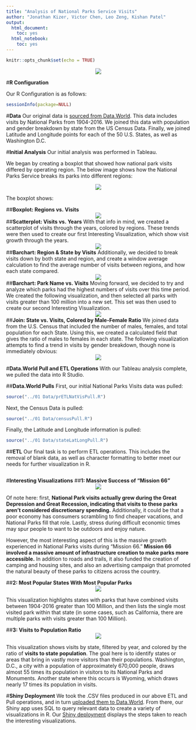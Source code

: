 ```yaml
---
title: "Analysis of National Parks Service Visits"
author: "Jonathan Kizer, Victor Chen, Leo Zeng, Kishan Patel"
output:
  html_document:
    toc: yes
  html_notebook:
    toc: yes
---
```


```r
knitr::opts_chunk$set(echo = TRUE)
```
<center>![](../00 Doc/grandcanyon.jpg)</center>


#**R Configuration**

Our R Configuration is as follows:
```r
sessionInfo(package=NULL)
```

#**Data**
Our original data is [sourced from Data.World](https://data.world/inform8n/us-national-parks-visitation-1904-2016-with-boundaries). This data includes visits by National Parks from 1904-2016. We joined this data with population and gender breakdown by state from the US Census Data. Finally, we joined Latitude and Longitude points for each of the 50 U.S. States, as well as Washington D.C.

#**Initial Analysis**
Our initial analysis was performed in Tableau.

We began by creating a boxplot that showed how national park visits differed by operating region. The below image shows how the National Parks Service breaks its parks into different regions:

<center>![](../03 Visualizations/natparksorg.png)</center>
 
The boxplot shows:

##**Boxplot: Regions vs. Visits**
<center>![](../03 Visualizations/TableauFinal6.png)</center>

##**Scatterplot: Visits vs. Years**
With that info in mind, we created a scatterplot of visits through the years, colored by regions. These trends were then used to create our first Interesting Visualization, which show visit growth through the years.
<center>![](../03 Visualizations/TableauFinal9.png)</center>

##**Barchart: Region & State by Visits**
Additionally, we decided to break visits down by both state and region, and create a window average calculation to find the average number of visits between regions, and how each state compared.
<center>![](../03 Visualizations/FinalTableau7.png)</center>

##**Barchart: Park Name vs. Visits**
Moving forward, we decided to try and analyze which parks had the highest numbers of visits over this time period. We created the following visualization, and then selected all parks with visits greater than 100 million into a new set. This set was then used to create our second Interesting Visualization.
<center>![](../03 Visualizations/FinalTableau2.png)</center>

##**Join: State vs. Visits, Colored by Male-Female Ratio**
We joined data from the U.S. Census that included the number of males, females, and total population for each State. Using this, we created a calculated field that gives the ratio of males to females in each state. The following visualization attempts to find a trend in visits by gender breakdown, though none is immediately obvious:
<center>![](../03 Visualizations/TableauFinal11.png)</center>

#**Data.World Pull and ETL Operations**
With our Tableau analysis complete, we pulled the data into R Studio.

##**Data.World Pulls**
First, our initial National Parks Visits data was pulled:
```r
source("../01 Data/prETLNatVisPull.R")
```

Next, the Census Data is pulled:
```r
source("../01 Data/censusPull.R")
```

Finally, the Latitude and Longitude information is pulled:
```r
source("../01 Data/stateLatLongPull.R")
```

##**ETL**
Our final task is to perform ETL operations. This includes the removal of blank data, as well as character formatting to better meet our needs for further visualization in R.
```r
```

#**Interesting Visualizations**
##**1: Massive Success of "Mission 66"**
<center>![](../03 Visualizations/FinalTableau1[victor].png)</center>

Of note here: first, **National Park visits actually grew during the Great Depression and Great Recession, indicating that visits to these parks aren't considered discretionary spending.** Additionally, it could be that a poor economy has consumers scrambling to find cheaper vacations, and National Parks fill that role. Lastly, stress during difficult economic times may spur people to want to be outdoors and enjoy nature.

However, the most interesting aspect of this is the massive growth experienced in National Parks visits during "Mission 66." **Mission 66 involved a massive amount of infrastructure creation to make parks more accessible.** In addition to roads and trails, it also funded the creation of camping and housing sites, and also an advertising campaign that promoted the natural beauty of these parks to citizens across the country.

##**2: Most Popular States With Most Popular Parks**
<center>![](../03 Visualizations/FinalTableau3.png)</center>

This visualization highlights states with parks that have combined visits between 1904-2016 greater than 100 Million, and then lists the single most visited park within that state (in some cases, such as California, there are multiple parks with visits greater than 100 Million).

##**3: Visits to Population Ratio**
<center>![](../03 Visualizations/TableauFinal12.png)</center>

This visualization shows visits by state, filtered by year, and colored by the ratio of **visits to state population**. The goal here is to identify states or areas that bring in vastly more visitors than their populations. Washington, D.C., a city with a population of approximately 670,000 people, draws almost 55 times its population in visitors to its National Parks and Monuments. Another state where this occurs is Wyoming, which draws nearly 17 times its population in visits. 

#**Shiny Deployment**
We took the .CSV files produced in our above ETL and Pull operations, and in turn [uploaded them to Data.World](https://data.world/jonathankkizer/s-17-dv-final-project). From there, our Shiny app uses SQL to query relevant data to create a variety of visualizations in R. Our [Shiny deployment](https://jonathankizer.shinyapps.io/DVFinal/) displays the steps taken to reach the interesting visualizations.